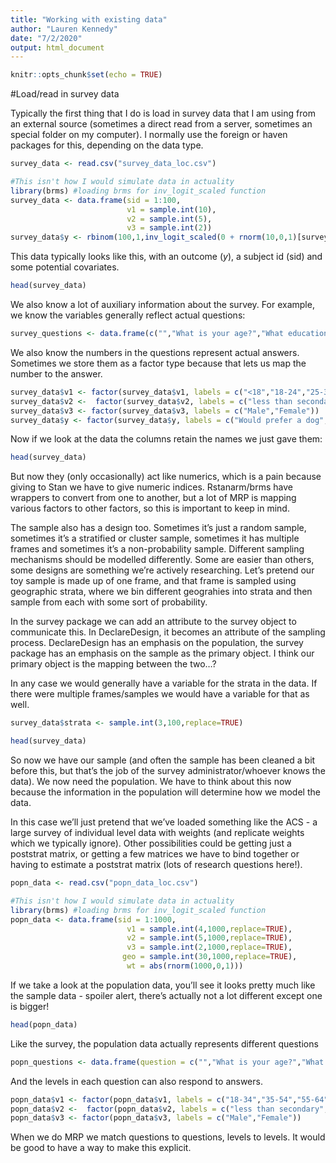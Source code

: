 ```yaml
---
title: "Working with existing data"
author: "Lauren Kennedy"
date: "7/2/2020"
output: html_document
---
```


```r
knitr::opts_chunk$set(echo = TRUE)
```

#Load/read in survey data

Typically the first thing that I do is load in survey data that I am using from an external source (sometimes a direct read from a server, sometimes an special folder on my computer). I normally use the foreign or haven packages for this, depending on the data type. 

```r
survey_data <- read.csv("survey_data_loc.csv")
```

```r
#This isn't how I would simulate data in actuality
library(brms) #loading brms for inv_logit_scaled function
survey_data <- data.frame(sid = 1:100,
                          v1 = sample.int(10),
                          v2 = sample.int(5),
                          v3 = sample.int(2))
survey_data$y <- rbinom(100,1,inv_logit_scaled(0 + rnorm(10,0,1)[survey_data$v1]))
```

This data typically looks like this, with an outcome ($y$), a subject id (sid) and some potential covariates. 

```r
head(survey_data)
```

We also know a lot of auxiliary information about the survey. For example, we know the variables generally reflect actual questions:

```r
survey_questions <- data.frame(c("","What is your age?","What education level have you achieved?","What is your sex?","Given a choice between owning a dog and a cat, which would you choose?"),colnames(survey_data))
```

We also know the numbers in the questions represent actual answers. Sometimes we store them as a factor type because that lets us map the number to the answer.


```r
survey_data$v1 <- factor(survey_data$v1, labels = c("<18","18-24","25-34","35-44","45-55","55-64","65-74","75-84","85-94","94+"))
survey_data$v2 <-  factor(survey_data$v2, labels = c("less than secondary","HS","2 year degree","Bachelors/4year degree","Bachelor +"))
survey_data$v3 <- factor(survey_data$v3, labels = c("Male","Female"))
survey_data$y <- factor(survey_data$y, labels = c("Would prefer a dog","Would prefer a cat"))
```

Now if we look at the data the columns retain the names we just gave them:

```r
head(survey_data)
```

But now they (only occasionally) act like numerics, which is a pain because giving to Stan we have to give numeric indices. Rstanarm/brms have wrappers to convert from one to another, but a lot of MRP is mapping various factors to other factors, so this is important to keep in mind. 

The sample also has a design too. Sometimes it's just a random sample, sometimes it's a stratified or cluster sample, sometimes it has multiple frames and sometimes it's a non-probability sample. Different sampling mechanisms should be modelled differently. Some are easier than others, some designs are something we're actively researching. Let's pretend our toy sample is made up of one frame, and that frame is sampled using geographic strata, where we bin different geograhies into strata and then sample from each with some sort of probability. 

In the survey package we can add an attribute to the survey object to communicate this. In DeclareDesign, it becomes an attribute of the sampling process. DeclareDesign has an emphasis on the population, the survey package has an emphasis on the sample as the primary object. I think our primary object is the mapping between the two...?

In any case we would generally have a variable for the strata in the data. If there were multiple frames/samples we would have a variable for that as well.

```r
survey_data$strata <- sample.int(3,100,replace=TRUE)
```

```r
head(survey_data)
```

So now we have our sample (and often the sample has been cleaned a bit before this, but that's the job of the survey administrator/whoever knows the data). We now need the population. We have to think about this now because the information in the population will determine how we model the data. 

In this case we'll just pretend that we've loaded something like the ACS - a large survey of individual level data with weights (and replicate weights which we typically ignore). Other possibilities could be getting just a poststrat matrix, or getting a few matrices we have to bind together or having to estimate a poststrat matrix (lots of research questions here!). 

```r
popn_data <- read.csv("popn_data_loc.csv")
```

```r
#This isn't how I would simulate data in actuality
library(brms) #loading brms for inv_logit_scaled function
popn_data <- data.frame(sid = 1:1000,
                          v1 = sample.int(4,1000,replace=TRUE),
                          v2 = sample.int(5,1000,replace=TRUE),
                          v3 = sample.int(2,1000,replace=TRUE),
                         geo = sample.int(30,1000,replace=TRUE),
                          wt = abs(rnorm(1000,0,1)))
```
If we take a look at the population data, you'll see it looks pretty much like the sample data - spoiler alert, there's actually not a lot different except one is bigger!

```r
head(popn_data)
```

Like the survey, the population data actually represents different questions

```r
popn_questions <- data.frame(question = c("","What is your age?","What is the highest education level have you achieved?","What is your sex?","geo_coding","person_wts"),variable = colnames(popn_data))
```

And the levels in each question can also respond to answers. 

```r
popn_data$v1 <- factor(popn_data$v1, labels = c("18-34","35-54","55-64","65+"))
popn_data$v2 <-  factor(popn_data$v2, labels = c("less than secondary","HS","2 year degree","Bachelors/4year degree","Bachelor +"))
popn_data$v3 <- factor(popn_data$v3, labels = c("Male","Female"))
```

When we do MRP we match questions to questions, levels to levels. It would be good to have a way to make this explicit. 




